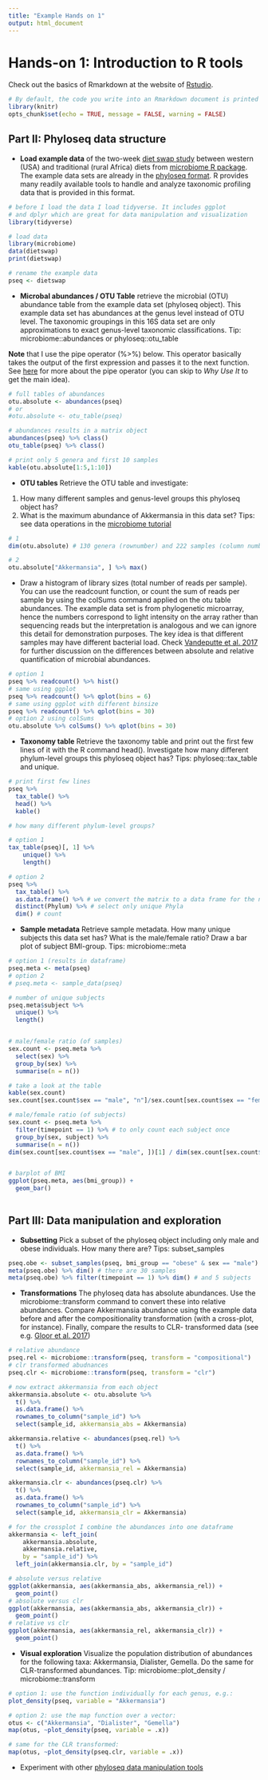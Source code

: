 ```yaml
---
title: "Example Hands on 1"
output: html_document
---
```


# Hands-on 1: Introduction to R tools

Check out the basics of Rmarkdown at the website of [Rstudio](https://rmarkdown.rstudio.com/lesson-1.html).



```r
# By default, the code you write into an Rmarkdown document is printed in the resport. Sometimes, you want to suppress unneccessary output that would be interesting during coding but not when presenting our results to a colleague. For this we can use chunk options (see https://rmarkdown.rstudio.com/lesson-3.html). E.g. this code chunk will not be shown in the output because of include=FALSE. Here we set global chunk options:
library(knitr)
opts_chunk$set(echo = TRUE, message = FALSE, warning = FALSE)
```



## Part II: Phyloseq data structure

     
 * **Load example data** of the two-week [diet swap study](http://dx.doi.org/10.1038/ncomms7342) between western (USA) and traditional (rural Africa) diets from [microbiome R package](https://microbiome.github.io/tutorials/Data.html). The
     example data sets are already in the [phyloseq
     format](http://joey711.github.io/phyloseq/import-data). R
     provides many readily available tools to handle and analyze
     taxonomic profiling data that is provided in this format.
     

     
```r
# before I load the data I load tidyverse. It includes ggplot 
# and dplyr which are great for data manipulation and visualization
library(tidyverse)

# load data
library(microbiome)
data(dietswap) 
print(dietswap)

# rename the example data
pseq <- dietswap
```


 * **Microbal abundances / OTU Table** retrieve the microbial (OTU)
   abundance table from the example data set (phyloseq object). This
   example data set has abundances at the genus level instead of OTU
   level. The taxonomic groupings in this 16S data set are only
   approximations to exact genus-level taxonomic classifications. Tip:
   microbiome::abundances or phyloseq::otu_table
   
**Note** that I use the pipe operator (%>%) below. This operator basically takes the output of the first expression and passes it to the next function. See [here](https://www.datacamp.com/community/tutorials/pipe-r-tutorial) for more about the pipe operator (you can skip to _Why Use It_ to get the main idea).

   
   
```r
# full tables of abundances
otu.absolute <- abundances(pseq)
# or
#otu.absolute <- otu_table(pseq)

# abundances results in a matrix object
abundances(pseq) %>% class()
otu_table(pseq) %>% class()

# print only 5 genera and first 10 samples
kable(otu.absolute[1:5,1:10])
```


 * **OTU tables** Retrieve the OTU table and investigate: 
 
 1) How many
   different samples and genus-level groups this phyloseq object has?
   2) What is the maximum abundance of Akkermansia in this data set?
   Tips: see data operations in the [microbiome
   tutorial](https://microbiome.github.io/tutorials/)
   
   
```r
# 1 
dim(otu.absolute) # 130 genera (rownumber) and 222 samples (column number)

# 2
otu.absolute["Akkermansia", ] %>% max()
```


 * Draw a histogram of library sizes (total number of reads per
   sample). You can use the readcount function, or count the sum of
   reads per sample by using the colSums command applied on the otu
   table abundances. The example data set is from phylogenetic
   microarray, hence the numbers correspond to light intensity on the
   array rather than sequencing reads but the interpretation is
   analogous and we can ignore this detail for demonstration
   purposes. The key idea is that different samples may have different
   bacterial load. Check [Vandeputte et
   al. 2017](https://www.nature.com/articles/nature24460) for further
   discussion on the differences between absolute and relative
   quantification of microbial abundances.
   
   
```r
# option 1
pseq %>% readcount() %>% hist()
# same using ggplot
pseq %>% readcount() %>% qplot(bins = 6)
# same using ggplot with different binsize
pseq %>% readcount() %>% qplot(bins = 30)
# option 2 using colSums
otu.absolute %>% colSums() %>% qplot(bins = 30)
```


 * **Taxonomy table** Retrieve the taxonomy table and print out the
   first few lines of it with the R command head(). Investigate how
   many different phylum-level groups this phyloseq object has? Tips:
   phyloseq::tax_table and unique.
   
   
```r
# print first few lines
pseq %>% 
  tax_table() %>% 
  head() %>%
  kable()

# how many different phylum-level groups?

# option 1
tax_table(pseq)[, 1] %>% 
    unique() %>% 
    length()

# option 2 
pseq %>% 
  tax_table() %>% 
  as.data.frame() %>% # we convert the matrix to a data frame for the next step
  distinct(Phylum) %>% # select only unique Phyla
  dim() # count
```


 * **Sample metadata** Retrieve sample metadata. How many unique
     subjects this data set has? What is the male/female ratio? Draw a
     bar plot of subject BMI-group. Tips: microbiome::meta

```r
# option 1 (results in dataframe)
pseq.meta <- meta(pseq)
# option 2
# pseq.meta <- sample_data(pseq)

# number of unique subjects
pseq.meta$subject %>% 
  unique() %>% 
  length()


# male/female ratio (of samples)
sex.count <- pseq.meta %>%
  select(sex) %>%
  group_by(sex) %>%
  summarise(n = n())

# take a look at the table
kable(sex.count)
sex.count[sex.count$sex == "male", "n"]/sex.count[sex.count$sex == "female", "n"]

# male/female ratio (of subjects)
sex.count <- pseq.meta %>% 
  filter(timepoint == 1) %>% # to only count each subject once
  group_by(sex, subject) %>%
  summarise(n = n())
dim(sex.count[sex.count$sex == "male", ])[1] / dim(sex.count[sex.count$sex == "female", ])[1]


# barplot of BMI
ggplot(pseq.meta, aes(bmi_group)) +
  geom_bar()
  
```




## Part III: Data manipulation and exploration

 * **Subsetting** Pick a subset of the phyloseq object including only male and obese individuals. How many there are?
     Tips: subset_samples
     
```r
pseq.obe <- subset_samples(pseq, bmi_group == "obese" & sex == "male")
meta(pseq.obe) %>% dim() # there are 30 samples
meta(pseq.obe) %>% filter(timepoint == 1) %>% dim() # and 5 subjects
```


 * **Transformations** The phyloseq data has absolute abundances. Use
     the microbiome::transform command to convert these into relative
     abundances. Compare Akkermansia abundance using the example data
     before and after the compositionality transformation (with a
     cross-plot, for instance). Finally, compare the results to CLR-
     transformed data (see e.g. [Gloor et
     al. 2017](https://www.frontiersin.org/articles/10.3389/fmicb.2017.02224/full))
     
```r
# relative abundance
pseq.rel <- microbiome::transform(pseq, transform = "compositional")
# clr transformed abudnances
pseq.clr <- microbiome::transform(pseq, transform = "clr")

# now extract akkermansia from each object
akkermansia.absolute <- otu.absolute %>%
  t() %>% 
  as.data.frame() %>% 
  rownames_to_column("sample_id") %>%
  select(sample_id, akkermansia_abs = Akkermansia)

akkermansia.relative <- abundances(pseq.rel) %>%
  t() %>% 
  as.data.frame() %>% 
  rownames_to_column("sample_id") %>%
  select(sample_id, akkermansia_rel = Akkermansia)

akkermansia.clr <- abundances(pseq.clr) %>%
  t() %>% 
  as.data.frame() %>% 
  rownames_to_column("sample_id") %>%
  select(sample_id, akkermansia_clr = Akkermansia)

# for the crossplot I combine the abundances into one dataframe
akkermansia <- left_join(
    akkermansia.absolute, 
    akkermansia.relative, 
    by = "sample_id") %>%
  left_join(akkermansia.clr, by = "sample_id")

# absolute versus relative
ggplot(akkermansia, aes(akkermansia_abs, akkermansia_rel)) +
  geom_point()
# absolute versus clr
ggplot(akkermansia, aes(akkermansia_abs, akkermansia_clr)) +
  geom_point()
# relative vs clr
ggplot(akkermansia, aes(akkermansia_rel, akkermansia_clr)) +
  geom_point()
```


 * **Visual exploration** Visualize the population distribution of
   abundances for the following taxa: Akkermansia, Dialister,
   Gemella. Do the same for CLR-transformed abundances. Tip:
   microbiome::plot_density / microbiome::transform
   
```r
# option 1: use the function individually for each genus, e.g.:
plot_density(pseq, variable = "Akkermansia")

# option 2: use the map function over a vector:
otus <- c("Akkermansia", "Dialister", "Gemella")
map(otus, ~plot_density(pseq, variable = .x))

# same for the CLR transformed:
map(otus, ~plot_density(pseq.clr, variable = .x))

```

   
 * Experiment with other [phyloseq data manipulation
   tools](https://microbiome.github.io/tutorials/Preprocessing.html)
   
   
